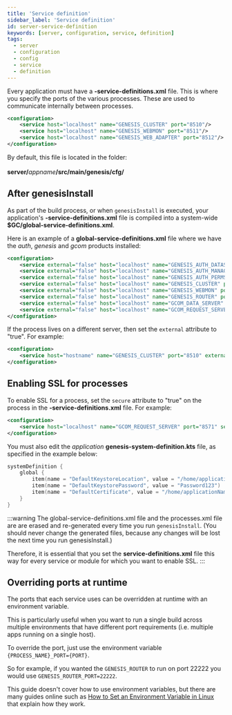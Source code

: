 ```yaml
---
title: 'Service definition'
sidebar_label: 'Service definition'
id: server-service-definition
keywords: [server, configuration, service, definition]
tags:
  - server
  - configuration
  - config
  - service 
  - definition
---
```



Every application must have a **-service-definitions.xml** file. This is where you specify the ports of the various processes. These are used to communicate internally between processes.

```xml
<configuration>
    <service host="localhost" name="GENESIS_CLUSTER" port="8510"/>
    <service host="localhost" name="GENESIS_WEBMON" port="8511"/>
    <service host="localhost" name="GENESIS_WEB_ADAPTER" port="8512"/>
</configuration>
```
By default, this file is located in the folder:<br></br>
**server/**_appname_**/src/main/genesis/cfg/**

## After genesisInstall
As part of the build process, or when `genesisInstall` is executed, your application's **-service-definitions.xml** file is compiled into a system-wide **$GC/global-service-definitions.xml**. 

Here is an example of a **global-service-definitions.xml** file where we have the _auth_, _genesis_ and _gcom_ products installed:

```xml
<configuration>
    <service external="false" host="localhost" name="GENESIS_AUTH_DATASERVER" port="8502" secure="false"/>
    <service external="false" host="localhost" name="GENESIS_AUTH_MANAGER" port="8501" secure="false"/>
    <service external="false" host="localhost" name="GENESIS_AUTH_PERMS" port="8503" secure="false"/>
    <service external="false" host="localhost" name="GENESIS_CLUSTER" port="8510" secure="false"/>
    <service external="false" host="localhost" name="GENESIS_WEBMON" port="8511" secure="false"/>
    <service external="false" host="localhost" name="GENESIS_ROUTER" port="8512" secure="false"/>
    <service external="false" host="localhost" name="GCOM_DATA_SERVER" port="8570" secure="false"/>
    <service external="false" host="localhost" name="GCOM_REQUEST_SERVER" port="8571" secure="false"/>
</configuration>
```

If the process lives on a different server, then set the `external` attribute to  "true".
For example:

```xml
<configuration>
    <service host="hostname" name="GENESIS_CLUSTER" port="8510" external="true"/>
</configuration>
```

## Enabling SSL for processes
To enable SSL for a process, set the `secure` attribute to  "true" on the process in the **-service-definitions.xml** file.
For example:


```xml
<configuration>
    <service host="localhost" name="GCOM_REQUEST_SERVER" port="8571" secure="true"/>
</configuration>
```
You must also edit the _application_ **genesis-system-definition.kts** file, as specified in the example below:


```kotlin
systemDefinition {
    global {
        item(name = "DefaultKeystoreLocation", value = "/home/applicationName/keystore.jks")
        item(name = "DefaultKeystorePassword", value = "Password123")
        item(name = "DefaultCertificate", value = "/home/applicationName/certificate.crt")
    }
}
```

:::warning
The global-service-definitions.xml file and the processes.xml file are are erased and re-generated every time you run `genesisInstall`. (You should never change the generated files, because any changes will be lost the next time you run genesisInstall.)

Therefore, it is essential that you set the **service-definitions.xml** file this way for every service or module for which you want to enable SSL.
:::

## Overriding ports at runtime
The ports that each service uses can be overridden at runtime with an environment variable.

This is particularly useful when you want to run a single build across multiple environments that have different port requirements (i.e. multiple apps running on a single host).

To override the port, just use the environment variable `{PROCESS_NAME}_PORT={PORT}`.

So for example, if you wanted the `GENESIS_ROUTER` to run on port 22222 you would use `GENESIS_ROUTER_PORT=22222`.

This guide doesn't cover how to use environment variables, but there are many guides online such as [How to Set an Environment Variable in Linux](https://www.freecodecamp.org/news/how-to-set-an-environment-variable-in-linux/) that explain how they work.
